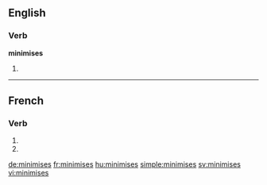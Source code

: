 {{also|minimisés}}
==English==

===Verb===
'''minimises'''

# {{third-person singular of|minimise}}

----

==French==

===Verb===
{{fr-verb-form}}

# {{conjugation of|minimiser||2|s|pres|ind|lang=fr}}
# {{conjugation of|minimiser||2|s|pres|sub|lang=fr}}

[[de:minimises]]
[[fr:minimises]]
[[hu:minimises]]
[[simple:minimises]]
[[sv:minimises]]
[[vi:minimises]]